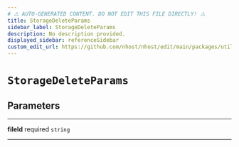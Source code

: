 ```yaml
---
# ⚠️ AUTO-GENERATED CONTENT. DO NOT EDIT THIS FILE DIRECTLY! ⚠️
title: StorageDeleteParams
sidebar_label: StorageDeleteParams
description: No description provided.
displayed_sidebar: referenceSidebar
custom_edit_url: https://github.com/nhost/nhost/edit/main/packages/utils/types.ts#L24
---
```


# `StorageDeleteParams`

## Parameters

---

**<span className="parameter-name">fileId</span>** <span className="optional-status">required</span> `string`

---
